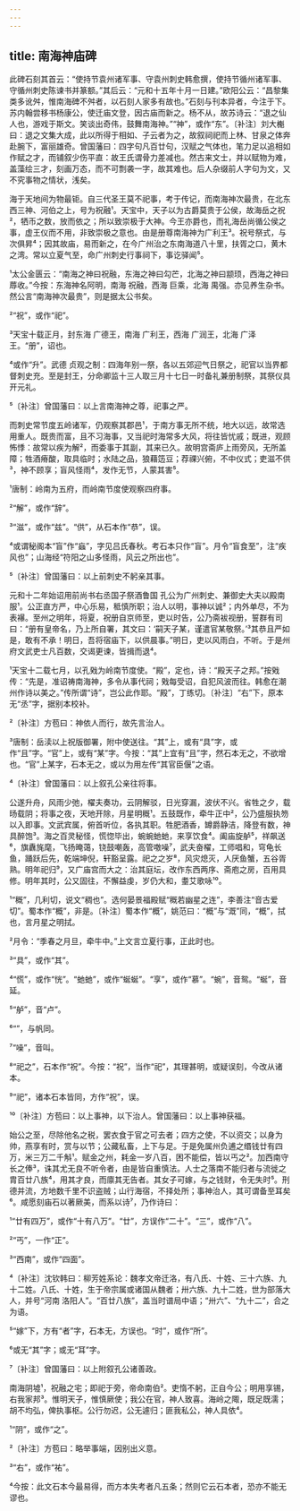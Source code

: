 ```yaml
---
---
---
```

title: 南海神庙碑
---







此碑石刻其首云：“使持节袁州诸军事、守袁州刺史韩愈撰，使持节循州诸军事、守循州刺史陈谏书并篆额。”其后云：“元和十五年十月一日建。”欧阳公云：“昌黎集类多讹舛，惟南海碑不舛者，以石刻人家多有故也。”石刻与刊本异者，今注于下。苏内翰尝移书杨康公，使迁庙文登，因古庙而新之。杨不从，故苏诗云：“退之仙人也，游戏于斯文。笑谈出奇伟，鼓舞南海神。”“神”，或作“东”。〔补注〕刘大櫆曰：退之文集大成，此以所得于相如、子云者为之，故叙祠祀而上林、甘泉之体奔赴腕下，富丽雄奇。曾国藩曰：四字句凡百廿句，汉赋之气体也，笔力足以追相如作赋之才，而铺叙少伤平直：故王氏谓骨力差减也。然古来文士，并以赋物为难，盖藻绘三才，刻画万态，而不可剽袭一字，故其难也。后人杂缀前人字句为文，又不究事物之情状，浅矣。

海于天地间为物最钜。自三代圣王莫不祀事，考于传记，而南海神次最贵，在北东西三神、河伯之上，号为祝融¹。天宝中，天子以为古爵莫贵于公侯，故海岳之祝²，牺币之数，放而依之；所以致崇极于大神。今王亦爵也，而礼海岳尚循公侯之事，虚王仪而不用，非致崇极之意也。由是册尊南海神为广利王³。祝号祭式，与次俱昇⁴；因其故庙，易而新之，在今广州治之东南海道八十里，扶胥之口，黄木之湾。常以立夏气至，命广州刺史行事祠下，事讫驿闻⁵。

¹太公金匮云：“南海之神曰祝融，东海之神曰勾芒，北海之神曰颛顼，西海之神曰蓐收。”今按：东海神名阿明，南海 祝融，西海 巨乘，北海 禺强。亦见养生杂书。然公言“南海神次最贵”，则是据太公书矣。

²“祝”，或作“祀”。

³天宝十载正月，封东海 广德王，南海 广利王，西海 广润王，北海 广泽王。“册”，诏也。

⁴或作“升”。武德 贞观之制：四海年别一祭，各以五郊迎气日祭之，祀官以当界都督刺史充。至是封王，分命卿监十三人取三月十七日一时备礼兼册制祭，其祭仪具开元礼。

⁵〔补注〕曾国藩曰：以上言南海神之尊，祀事之严。

而刺史常节度五岭诸军，仍观察其郡邑¹，于南方事无所不统，地大以远，故常选用重人。既贵而富，且不习海事，又当祀时海常多大风，将往皆忧戚；既进，观顾怖悸：故常以疾为解²，而委事于其副，其来已久。故明宫斋庐上雨旁风，无所盖障；牲酒瘠酸，取具临时；水陆之品，狼藉笾豆；荐祼兴俯，不中仪式；吏滋不供³，神不顾享；盲风怪雨⁴，发作无节，人蒙其害⁵。

¹唐制：岭南为五府，而岭南节度使观察四府事。

²“解”，或作“辞”。

³“滋”，或作“兹”。“供”，从石本作“恭”，误。

⁴或谓秘阁本“盲”作“蝱”，字见吕氏春秋。考石本只作“盲”。月令“盲食至”，注“疾风也”；山海经“符阳之山多怪雨，风云之所出也”。

⁵〔补注〕曾国藩曰：以上前刺史不躬亲其事。

元和十二年始诏用前尚书右丞国子祭酒鲁国 孔公为广州刺史、兼御史大夫以殿南服¹。公正直方严，中心乐易，秪慎所职；治人以明，事神以诚²；内外单尽，不为表襮。至州之明年，将夏，祝册自京师至，吏以时告，公乃斋袚视册，誓群有司曰：“册有皇帝名，乃上所自署，其文曰：‘嗣天子某，谨遣官某敬祭。’³其恭且严如是，敢有不承！明日，吾将宿庙下，以供晨事。”明日，吏以风雨白，不听。于是州府文武吏士凡百数，交谒更谏，皆揖而退⁴。

¹天宝十二载七月，以孔戣为岭南节度使。“殿”，定也，诗：“殿天子之邦。”按戣传：“先是，准诏祷南海神，多令从事代祠；戣每受诏，自犯风波而往。韩愈在潮州作诗以美之。”传所谓“诗”，岂公此作耶。“殿”，丁练切。〔补注〕“右”下，原本无“丞”字，据别本校补。

²〔补注〕方苞曰：神依人而行，故先言治人。

³唐制：岳渎以上祝版御署，附中使送往。“其”上，或有“具”字，或作“且”字。“官”上，或有“某”字。今按：“其”上宜有“且”字，然石本无之，不欲增也。“官”上某字，石本无之，或以为用左传“其官臣偃”之语。

⁴〔补注〕曾国藩曰：以上叙孔公亲往将事。

公遂升舟，风雨少弛，櫂夫奏功，云阴解驳，日光穿漏，波伏不兴。省牲之夕，载旸载阴；将事之夜，天地开除，月星明穊¹。五鼓既作，牵牛正中²，公乃盛服执笏以入即事。文武宾属，俯首听位，各执其职。牲肥酒香，罇爵静洁，降登有数，神具醉饱³。海之百灵秘怪，慌惚毕出，蜿蜿虵虵，来享饮食⁴。阖庙旋舻⁵，祥飙送⁶，旗纛旄麾，飞扬晻蔼，铙鼓嘲轰，高管噭噪⁷，武夫奋櫂，工师唱和，穹龟长鱼，踊跃后先，乾端坤倪，轩豁呈露。祀之之岁⁸，风灾熄灭，人厌鱼蟹，五谷胥熟。明年祀归⁹，又广庙宫而大之：治其庭坛，改作东西两序、斋庖之房，百用具修。明年其时，公又固往，不懈益虔，岁仍大和，耋艾歌咏¹⁰。

¹“穊”，几利切，说文“稠也”。选何晏景福殿赋“穊若幽星之连”，李善注“音古爱切”。蜀本作“概”，非是。〔补注〕蜀本作“概”，姚范曰：“概”与“溉”同，“概”，拭也，言月星之明拭。

²月令：“季春之月旦，牵牛中。”上文言立夏行事，正此时也。

³“具”，或作“其”。

⁴“慌”，或作“恍”。“虵虵”，或作“蜒蜒”。“享”，或作“慕”。“蜿”，音鸳。“蜒”，音延。

⁵“舻”，音“卢”。

⁶“”，与帆同。

⁷“噪”，音叫。

⁸“祀之”，石本作“祝”。今按：“祝”，当作“祀”，其理甚明，或疑误刻，今改从诸本。

⁹“祀”，诸本石本皆同，方作“祝”，误。

¹⁰〔补注〕方苞曰：以上事神，以下治人。曾国藩曰：以上事神获福。

始公之至，尽除他名之税，罢衣食于官之可去者；四方之使，不以资交；以身为帅，燕享有时，赏与以节；公藏私畜，上下与足。于是免属州负逋之缗钱廿有四万，米三万二千斛¹。赋金之州，耗金一岁八百，困不能偿，皆以丐之²。加西南守长之俸³，诛其尤无良不听令者，由是皆自重慎法。人士之落南不能归者与流徙之胄百廿八族⁴，用其才良，而廪其无告者。其女子可嫁，与之钱财，令无失时⁵。刑德并流，方地数千里不识盗贼；山行海宿，不择处所；事神治人，其可谓备至耳矣⁶。咸愿刻庙石以著厥美，而系以诗⁷，乃作诗曰：

¹“廿有四万”，或作“十有八万”。“廿”，方误作“二十”。“三”，或作“八”。

²“丐”，一作“正”。

³“西南”，或作“四面”。

⁴〔补注〕沈钦韩曰：柳芳姓系论：魏孝文帝迁洛，有八氏、十姓、三十六族、九十二姓。八氏、十姓，生于帝宗属或诸国从魏者；卅六族、九十二姓，世为部落大人，并号“河南 洛阳人”。“百廿八族”，盖当时谱局中语；“卅六”、“九十二”，合之为语。

⁵“嫁”下，方有“者”字，石本无，方误也。“时”，或作“所”。

⁶或无“其”字；或无“耳”字。

⁷〔补注〕曾国藩曰：以上附叙孔公诸善政。

南海阴墟¹，祝融之宅；即祀于旁，帝命南伯²。吏惰不躬，正自今公；明用享锡，右我家邦³。惟明天子，惟慎厥使；我公在官，神人致喜。海岭之陬，既足既濡；胡不均弘，俾执事枢。公行勿迟，公无遽归；匪我私公，神人具依⁴。

¹“阴”，或作“之”。

²〔补注〕方苞曰：略举事端，因别出义意。

³“右”，或作“祐”。

⁴今按：此文石本今最易得，而方本失考者凡五条；然则它云石本者，恐亦不能无谬也。
